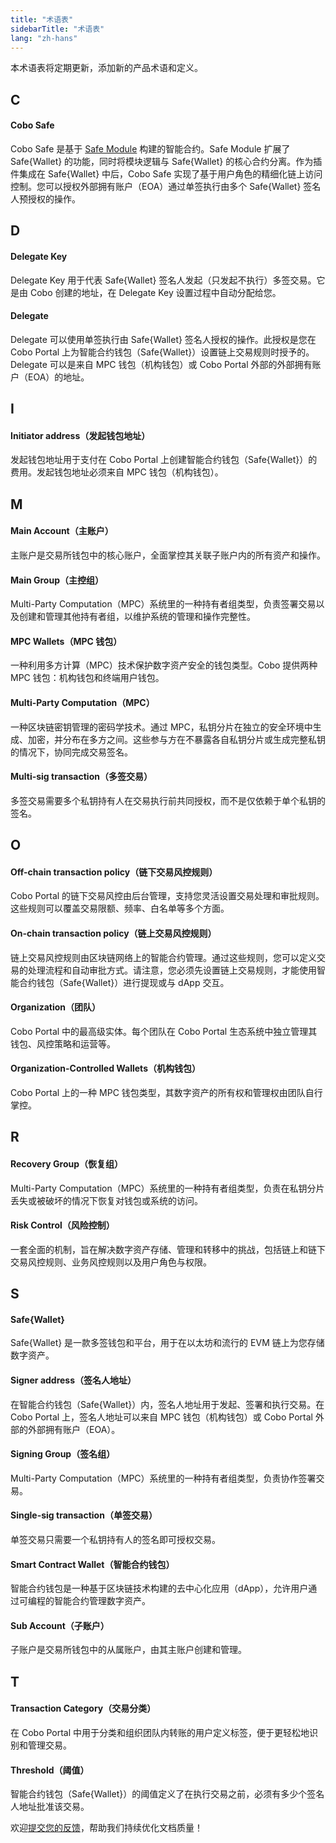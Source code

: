 ```yaml
---
title: "术语表"
sidebarTitle: "术语表"
lang: "zh-hans"
---
```


<Note>本术语表将定期更新，添加新的产品术语和定义。</Note>

## C
#### Cobo Safe
Cobo Safe 是基于 [Safe Module](https://docs.safe.global/advanced/smart-account-modules) 构建的智能合约。Safe Module 扩展了 Safe&#123;Wallet&#125; 的功能，同时将模块逻辑与 Safe&#123;Wallet&#125; 的核心合约分离。作为插件集成在 Safe&#123;Wallet&#125; 中后，Cobo Safe 实现了基于用户角色的精细化链上访问控制。您可以授权外部拥有账户（EOA）通过单签执行由多个 Safe&#123;Wallet&#125; 签名人预授权的操作。

## D
#### Delegate Key
Delegate Key 用于代表 Safe&#123;Wallet&#125; 签名人发起（只发起不执行）多签交易。它是由 Cobo 创建的地址，在 Delegate Key 设置过程中自动分配给您。

#### Delegate
Delegate 可以使用单签执行由 Safe&#123;Wallet&#125; 签名人授权的操作。此授权是您在 Cobo Portal 上为智能合约钱包（Safe&#123;Wallet&#125;）设置链上交易规则时授予的。Delegate 可以是来自 MPC 钱包（机构钱包）或 Cobo Portal 外部的外部拥有账户（EOA）的地址。

## I
#### Initiator address（发起钱包地址）
发起钱包地址用于支付在 Cobo Portal 上创建智能合约钱包（Safe&#123;Wallet&#125;）的费用。发起钱包地址必须来自 MPC 钱包（机构钱包）。

## M
#### Main Account（主账户）
主账户是交易所钱包中的核心账户，全面掌控其关联子账户内的所有资产和操作。

#### Main Group（主控组）
Multi-Party Computation（MPC）系统里的一种持有者组类型，负责签署交易以及创建和管理其他持有者组，以维护系统的管理和操作完整性。

#### MPC Wallets（MPC 钱包）
一种利用多方计算（MPC）技术保护数字资产安全的钱包类型。Cobo 提供两种 MPC 钱包：机构钱包和终端用户钱包。

#### Multi-Party Computation（MPC）
一种区块链密钥管理的密码学技术。通过 MPC，私钥分片在独立的安全环境中生成、加密，并分布在多方之间。这些参与方在不暴露各自私钥分片或生成完整私钥的情况下，协同完成交易签名。

#### Multi-sig transaction（多签交易）
多签交易需要多个私钥持有人在交易执行前共同授权，而不是仅依赖于单个私钥的签名。

## O
#### Off-chain transaction policy（链下交易风控规则）
Cobo Portal 的链下交易风控由后台管理，支持您灵活设置交易处理和审批规则。这些规则可以覆盖交易限额、频率、白名单等多个方面。

#### On-chain transaction policy（链上交易风控规则）
链上交易风控规则由区块链网络上的智能合约管理。通过这些规则，您可以定义交易的处理流程和自动审批方式。请注意，您必须先设置链上交易规则，才能使用智能合约钱包（Safe&#123;Wallet&#125;）进行提现或与 dApp 交互。

#### Organization（团队）
Cobo Portal 中的最高级实体。每个团队在 Cobo Portal 生态系统中独立管理其钱包、风控策略和运营等。

#### Organization-Controlled Wallets（机构钱包）
Cobo Portal 上的一种 MPC 钱包类型，其数字资产的所有权和管理权由团队自行掌控。

## R
#### Recovery Group（恢复组）
Multi-Party Computation（MPC）系统里的一种持有者组类型，负责在私钥分片丢失或被破坏的情况下恢复对钱包或系统的访问。

#### Risk Control（风险控制）
一套全面的机制，旨在解决数字资产存储、管理和转移中的挑战，包括链上和链下交易风控规则、业务风控规则以及用户角色与权限。

## S
#### Safe&#123;Wallet&#125;
Safe&#123;Wallet&#125; 是一款多签钱包和平台，用于在以太坊和流行的 EVM 链上为您存储数字资产。

#### Signer address（签名人地址）
在智能合约钱包（Safe&#123;Wallet&#125;）内，签名人地址用于发起、签署和执行交易。在 Cobo Portal 上，签名人地址可以来自 MPC 钱包（机构钱包）或 Cobo Portal 外部的外部拥有账户（EOA）。

#### Signing Group（签名组）
Multi-Party Computation（MPC）系统里的一种持有者组类型，负责协作签署交易。

#### Single-sig transaction（单签交易）
单签交易只需要一个私钥持有人的签名即可授权交易。

#### Smart Contract Wallet（智能合约钱包）
智能合约钱包是一种基于区块链技术构建的去中心化应用（dApp），允许用户通过可编程的智能合约管理数字资产。

#### Sub Account（子账户）
子账户是交易所钱包中的从属账户，由其主账户创建和管理。

## T
#### Transaction Category（交易分类）
在 Cobo Portal 中用于分类和组织团队内转账的用户定义标签，便于更轻松地识别和管理交易。

#### Threshold（阈值）
智能合约钱包（Safe&#123;Wallet&#125;）的阈值定义了在执行交易之前，必须有多少个签名人地址批准该交易。

<Tip>欢迎[提交您的反馈](https://forms.zohopublic.com/cobo/form/DocumentFeedbackForm/formperma/QvLOhxJv1_JMsJ-1dleZ8Itb_7rzN-LtgvsDdxosoVI?referrername=manuals)，帮助我们持续优化文档质量！</Tip>